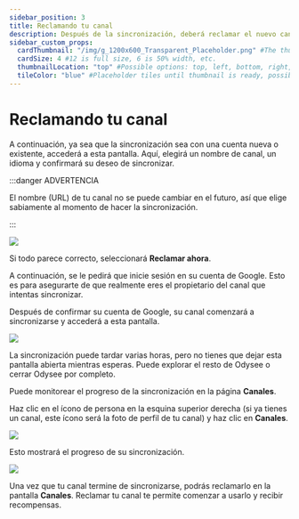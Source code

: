 ---
sidebar_position: 3
title: Reclamando tu canal
description: Después de la sincronización, deberá reclamar el nuevo canal.
sidebar_custom_props:
  cardThumbnail: "/img/g_1200x600_Transparent_Placeholder.png" #The thumbnail on the category card.
  cardSize: 4 #12 is full size, 6 is 50% width, etc.
  thumbnailLocation: "top" #Possible options: top, left, bottom, right, none
  tileColor: "blue" #Placeholder tiles until thumbnail is ready, possible options: blue, cream, darkpurple, lightpurple, mauve, orange, pink, none
---

# Reclamando tu canal

A continuación, ya sea que la sincronización sea con una cuenta nueva o existente, accederá a esta pantalla. Aquí, elegirá un nombre de canal, un idioma y confirmará su deseo de sincronizar.

:::danger ADVERTENCIA

El nombre (URL) de tu canal no se puede cambiar en el futuro, así que elige sabiamente al momento de hacer la sincronización.

:::

![](/img/es/image_38.png)

Si todo parece correcto, seleccionará **Reclamar ahora**.

A continuación, se le pedirá que inicie sesión en su cuenta de Google. Esto es para asegurarte de que realmente eres el propietario del canal que intentas sincronizar.

Después de confirmar su cuenta de Google, su canal comenzará a sincronizarse y accederá a esta pantalla.

![](/img/es/image_39.png)

La sincronización puede tardar varias horas, pero no tienes que dejar esta pantalla abierta mientras esperas. Puede explorar el resto de Odysee o cerrar Odysee por completo.

Puede monitorear el progreso de la sincronización en la página **Canales**.

Haz clic en el ícono de persona en la esquina superior derecha (si ya tienes un canal, este ícono será la foto de perfil de tu canal) y haz clic en **Canales**.

![](/img/es/image_40.png)

Esto mostrará el progreso de su sincronización.

![](/img/es/image_41.png)

Una vez que tu canal termine de sincronizarse, podrás reclamarlo en la pantalla **Canales**. Reclamar tu canal te permite comenzar a usarlo y recibir recompensas.